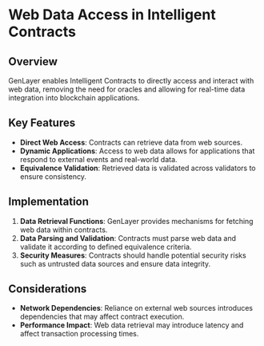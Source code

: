 # Web Data Access in Intelligent Contracts

## Overview

GenLayer enables Intelligent Contracts to directly access and interact with web data, removing the need for oracles and allowing for real-time data integration into blockchain applications.

## Key Features

- **Direct Web Access**: Contracts can retrieve data from web sources.
- **Dynamic Applications**: Access to web data allows for applications that respond to external events and real-world data.
- **Equivalence Validation**: Retrieved data is validated across validators to ensure consistency.

## Implementation

1. **Data Retrieval Functions**: GenLayer provides mechanisms for fetching web data within contracts.
2. **Data Parsing and Validation**: Contracts must parse web data and validate it according to defined equivalence criteria.
3. **Security Measures**: Contracts should handle potential security risks such as untrusted data sources and ensure data integrity.

## Considerations

- **Network Dependencies**: Reliance on external web sources introduces dependencies that may affect contract execution.
- **Performance Impact**: Web data retrieval may introduce latency and affect transaction processing times.